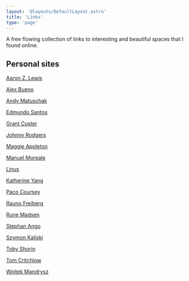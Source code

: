 ```yaml
---
layout: '@layouts/DefaultLayout.astro'
title: 'Links'
type: 'page'
---
```


<Headline title="Links" summary="My favorite spaces on the web" />

A free flowing collection of links to interesting and beautiful spaces that I found online.

## Personal sites

[Aaron Z. Lewis](https://aaronzlewis.com/)

[Alex Bueno](https://www.alexbuenodesign.com/)

[Andy Matuschak](https://andymatuschak.org/)

[Edmundo Santos](https://edmundo.is/)

[Grant Custer](https://grantcuster.com/)

[Johnny Rodgers](https://johnnyrodgers.is/)

[Maggie Appleton](https://maggieappleton.com/)

[Manuel Moreale](https://manuelmoreale.com/)

[Linus](https://thesephist.com/)

[Katherine Yang](https://whykatherine.github.io/)

[Paco Coursey](https://paco.me/)

[Rauno Freiberg](https://rauno.me/)

[Rune Madsen](https://www.runemadsen.com/)

[Stephan Ango](https://stephanango.com/)

[Szymon Kaliski](https://szymonkaliski.com/)

[Toby Shorin](https://tobyshorin.com/)

[Tom Critchlow](https://tomcritchlow.com/)

[Wojtek Mandrysz](https://wojtekmandrysz.com/)
